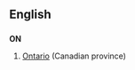 {{see|on|ön|ơn|on-|-on|-ón|-ön}}
==English==

==={{abbreviation}}===
'''ON'''

# [[Ontario]] (Canadian province)